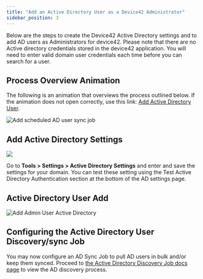 ```yaml
---
title: "Add an Active Directory User as a Device42 Administrator"
sidebar_position: 3
---
```


Below are the steps to create the Device42 Active Directory settings and to add AD users as Administrators for device42. Please note that there are no Active directory credentials stored in the device42 application. You will need to enter valid domain user credentials each time before you can search for a user.

## Process Overview Animation

The following is an animation that overviews the process outlined below. If the animation does not open correctly, use this link: [Add Active Directory User](https://www.imgoat.com/uploads/9adc1e107f/206938.gif).

![Add scheduled AD user sync job](/assets/images/placeholder.png)

## Add Active Directory Settings

![](/assets/images/ToolsSettings_Change-Active-Directory-LDAP-Settings.png)

Go to **Tools > Settings > Active Directory Settings** and enter and save the settings for your domain. You can test these setting using the Test Active Directory Authentication section at the bottom of the AD settings page.

## Active Directory User Add

![Add Admin User Active Directory](/assets/images/manually_add_d42_admin_user_from_AD.png)

## Configuring the Active Directory User Discovery/sync Job

You may now configure an AD Sync Job to pull AD users in bulk and/or keep them synced. Proceed to [the Active Directory Discovery Job docs page](auto-discovery/active-directory-sync.md) to view the AD discovery process.
